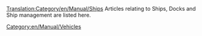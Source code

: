 [[Translation:Category/en/Manual/Ships]]
Articles relating to Ships, Docks and Ship management are listed here.
[[Category:en/Manual/Vehicles]]